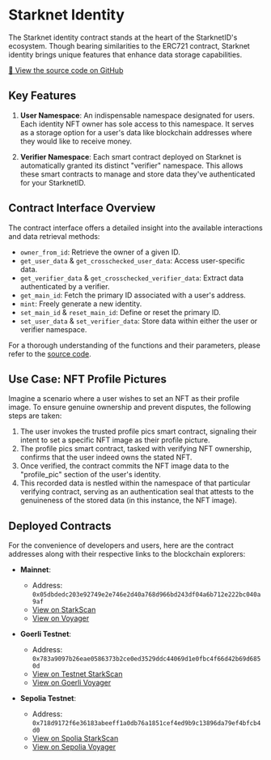 # Starknet Identity

The Starknet identity contract stands at the heart of the StarknetID's ecosystem. Though bearing similarities to the ERC721 contract, Starknet identity brings unique features that enhance data storage capabilities.

[🔗 View the source code on GitHub](https://github.com/starknet-id/identity)

## Key Features

1. **User Namespace**: An indispensable namespace designated for users. Each identity NFT owner has sole access to this namespace. It serves as a storage option for a user's data like blockchain addresses where they would like to receive money.

2. **Verifier Namespace**: Each smart contract deployed on Starknet is automatically granted its distinct "verifier" namespace. This allows these smart contracts to manage and store data they've authenticated for your StarknetID.

## Contract Interface Overview

The contract interface offers a detailed insight into the available interactions and data retrieval methods:

- `owner_from_id`: Retrieve the owner of a given ID.
- `get_user_data` & `get_crosschecked_user_data`: Access user-specific data.
- `get_verifier_data` & `get_crosschecked_verifier_data`: Extract data authenticated by a verifier.
- `get_main_id`: Fetch the primary ID associated with a user's address.
- `mint`: Freely generate a new identity.
- `set_main_id` & `reset_main_id`: Define or reset the primary ID.
- `set_user_data` & `set_verifier_data`: Store data within either the user or verifier namespace.

For a thorough understanding of the functions and their parameters, please refer to the [source code](https://github.com/starknet-id/identity).

## Use Case: NFT Profile Pictures

Imagine a scenario where a user wishes to set an NFT as their profile image. To ensure genuine ownership and prevent disputes, the following steps are taken:

1. The user invokes the trusted profile pics smart contract, signaling their intent to set a specific NFT image as their profile picture.
2. The profile pics smart contract, tasked with verifying NFT ownership, confirms that the user indeed owns the stated NFT.
3. Once verified, the contract commits the NFT image data to the "profile_pic" section of the user's identity.
4. This recorded data is nestled within the namespace of that particular verifying contract, serving as an authentication seal that attests to the genuineness of the stored data (in this instance, the NFT image).

## Deployed Contracts

For the convenience of developers and users, here are the contract addresses along with their respective links to the blockchain explorers:

- **Mainnet**:

  - Address: `0x05dbdedc203e92749e2e746e2d40a768d966bd243df04a6b712e222bc040a9af`
  - [View on StarkScan](https://starkscan.co/nft-contract/0x05dbdedc203e92749e2e746e2d40a768d966bd243df04a6b712e222bc040a9af)
  - [View on Voyager](https://voyager.online/contract/0x05dbdedc203e92749e2e746e2d40a768d966bd243df04a6b712e222bc040a9af)

- **Goerli Testnet**:

  - Address: `0x783a9097b26eae0586373b2ce0ed3529ddc44069d1e0fbc4f66d42b69d6850d`
  - [View on Testnet StarkScan](https://testnet.starkscan.co/nft-contract/0x0783a9097b26eae0586373b2ce0ed3529ddc44069d1e0fbc4f66d42b69d6850d)
  - [View on Goerli Voyager](https://goerli.voyager.online/contract/0x783a9097b26eae0586373b2ce0ed3529ddc44069d1e0fbc4f66d42b69d6850d)

- **Sepolia Testnet**:
  
  - Address: `0x718d9172f6e36183abeeff1a0db76a1851cef4ed9b9c13896da79ef4bfcb4d0`
  - [View on Spolia StarkScan](https://testnet.starkscan.co/nft-contract/0x718d9172f6e36183abeeff1a0db76a1851cef4ed9b9c13896da79ef4bfcb4d0)
  - [View on Sepolia Voyager](https://sepolia.voyager.online/contract/0x718d9172f6e36183abeeff1a0db76a1851cef4ed9b9c13896da79ef4bfcb4d0)
